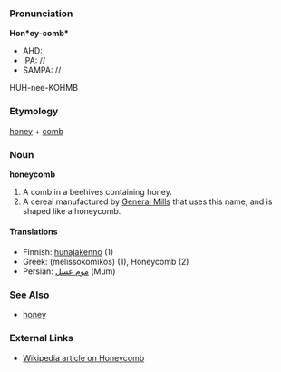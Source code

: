 ===Pronunciation===
'''Hon*ey-comb*'''
*AHD:
*IPA: //
*SAMPA: //
HUH-nee-KOHMB

===Etymology===
[[honey]] + [[comb]]

===Noun===
'''honeycomb'''

#A comb in a beehives containing honey.
#A cereal manufactured by [[General Mills]] that uses this name, and is shaped like a honeycomb.

====Translations====
*Finnish: [[hunajakenno]] (1)
*Greek: (melissokomikos) (1), Honeycomb (2)
*Persian: [[موم عسل]] (Mum)

===See Also===

*[[honey]]

===External Links===

*[http://www.en.wikipedia.org/wiki/Honeycomb Wikipedia article on Honeycomb]